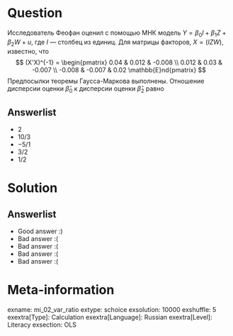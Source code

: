 Question
========

Исследователь Феофан оценил с помощью МНК модель $Y = \beta_0 I + \beta_1 Z + \beta_2 W + u$, где $I$ — столбец из единиц.
Для матрицы факторов, $X = (I Z W)$, известно, что 
$$
(X'X)^{-1} = \begin{pmatrix}
0.04 & 0.012 & -0.008 \\
0.012 & 0.03 & -0.007 \\
-0.008 & -0.007 & 0.02 
\mathbb{E}nd{pmatrix}
$$
Предпосылки теоремы Гаусса-Маркова выполнены. Отношение дисперсии оценки $\hat \beta_0$ к дисперсии оценки $\hat \beta_2$ равно


Answerlist
----------
*  $2$ 
*  $10/3$
*  $-5/1$ 
*  $3/2$ 
*  $1/2$ 

Solution
========

Answerlist
----------
*  Good answer :)
*  Bad answer :(
*  Bad answer :(
*  Bad answer :(
*  Bad answer :(

Meta-information
================
exname: mi_02_var_ratio
extype: schoice
exsolution: 10000
exshuffle: 5
exextra[Type]: Calculation
exextra[Language]: Russian
exextra[Level]: Literacy
exsection: OLS
